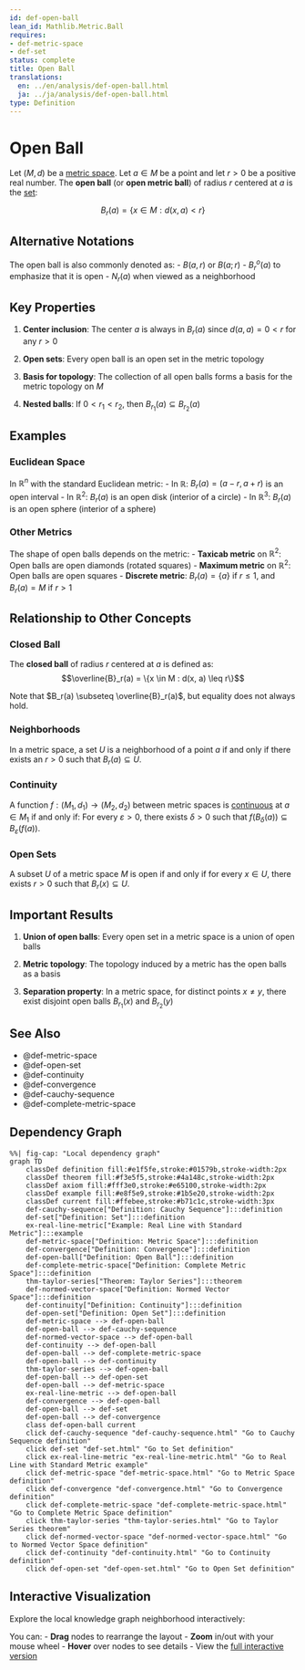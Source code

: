 ```yaml
---
id: def-open-ball
lean_id: Mathlib.Metric.Ball
requires:
- def-metric-space
- def-set
status: complete
title: Open Ball
translations:
  en: ../en/analysis/def-open-ball.html
  ja: ../ja/analysis/def-open-ball.html
type: Definition
---
```


# Open Ball {#def-open-ball}

Let $(M, d)$ be a [metric space](def-metric-space.qmd). Let $a \in M$ be a point and let $r > 0$ be a positive real number. The **open ball** (or **open metric ball**) of radius $r$ centered at $a$ is the [set](../logic-set-theory/def-set.qmd):

$$B_r(a) = \{x \in M : d(x, a) < r\}$$

## Alternative Notations

The open ball is also commonly denoted as:
- $B(a, r)$ or $B(a; r)$
- $B^o_r(a)$ to emphasize that it is open
- $N_r(a)$ when viewed as a neighborhood

## Key Properties

1. **Center inclusion**: The center $a$ is always in $B_r(a)$ since $d(a, a) = 0 < r$ for any $r > 0$

2. **Open sets**: Every open ball is an open set in the metric topology

3. **Basis for topology**: The collection of all open balls forms a basis for the metric topology on $M$

4. **Nested balls**: If $0 < r_1 < r_2$, then $B_{r_1}(a) \subseteq B_{r_2}(a)$

## Examples

### Euclidean Space
In $\mathbb{R}^n$ with the standard Euclidean metric:
- In $\mathbb{R}$: $B_r(a) = (a - r, a + r)$ is an open interval
- In $\mathbb{R}^2$: $B_r(a)$ is an open disk (interior of a circle)
- In $\mathbb{R}^3$: $B_r(a)$ is an open sphere (interior of a sphere)

### Other Metrics
The shape of open balls depends on the metric:
- **Taxicab metric** on $\mathbb{R}^2$: Open balls are open diamonds (rotated squares)
- **Maximum metric** on $\mathbb{R}^2$: Open balls are open squares
- **Discrete metric**: $B_r(a) = \{a\}$ if $r \leq 1$, and $B_r(a) = M$ if $r > 1$

## Relationship to Other Concepts

### Closed Ball
The **closed ball** of radius $r$ centered at $a$ is defined as:
$$\overline{B}_r(a) = \{x \in M : d(x, a) \leq r\}$$

Note that $B_r(a) \subseteq \overline{B}_r(a)$, but equality does not always hold.

### Neighborhoods
In a metric space, a set $U$ is a neighborhood of a point $a$ if and only if there exists an $r > 0$ such that $B_r(a) \subseteq U$.

### Continuity
A function $f: (M_1, d_1) \to (M_2, d_2)$ between metric spaces is [continuous](def-continuity.qmd) at $a \in M_1$ if and only if:
For every $\varepsilon > 0$, there exists $\delta > 0$ such that $f(B_\delta(a)) \subseteq B_\varepsilon(f(a))$.

### Open Sets
A subset $U$ of a metric space $M$ is open if and only if for every $x \in U$, there exists $r > 0$ such that $B_r(x) \subseteq U$.

## Important Results

1. **Union of open balls**: Every open set in a metric space is a union of open balls

2. **Metric topology**: The topology induced by a metric has the open balls as a basis

3. **Separation property**: In a metric space, for distinct points $x \neq y$, there exist disjoint open balls $B_{r_1}(x)$ and $B_{r_2}(y)$

## See Also

- @def-metric-space
- @def-open-set
- @def-continuity
- @def-convergence
- @def-cauchy-sequence
- @def-complete-metric-space

## Dependency Graph

```mermaid
%%| fig-cap: "Local dependency graph"
graph TD
    classDef definition fill:#e1f5fe,stroke:#01579b,stroke-width:2px
    classDef theorem fill:#f3e5f5,stroke:#4a148c,stroke-width:2px
    classDef axiom fill:#fff3e0,stroke:#e65100,stroke-width:2px
    classDef example fill:#e8f5e9,stroke:#1b5e20,stroke-width:2px
    classDef current fill:#ffebee,stroke:#b71c1c,stroke-width:3px
    def-cauchy-sequence["Definition: Cauchy Sequence"]:::definition
    def-set["Definition: Set"]:::definition
    ex-real-line-metric["Example: Real Line with Standard Metric"]:::example
    def-metric-space["Definition: Metric Space"]:::definition
    def-convergence["Definition: Convergence"]:::definition
    def-open-ball["Definition: Open Ball"]:::definition
    def-complete-metric-space["Definition: Complete Metric Space"]:::definition
    thm-taylor-series["Theorem: Taylor Series"]:::theorem
    def-normed-vector-space["Definition: Normed Vector Space"]:::definition
    def-continuity["Definition: Continuity"]:::definition
    def-open-set["Definition: Open Set"]:::definition
    def-metric-space --> def-open-ball
    def-open-ball --> def-cauchy-sequence
    def-normed-vector-space --> def-open-ball
    def-continuity --> def-open-ball
    def-open-ball --> def-complete-metric-space
    def-open-ball --> def-continuity
    thm-taylor-series --> def-open-ball
    def-open-ball --> def-open-set
    def-open-ball --> def-metric-space
    ex-real-line-metric --> def-open-ball
    def-convergence --> def-open-ball
    def-open-ball --> def-set
    def-open-ball --> def-convergence
    class def-open-ball current
    click def-cauchy-sequence "def-cauchy-sequence.html" "Go to Cauchy Sequence definition"
    click def-set "def-set.html" "Go to Set definition"
    click ex-real-line-metric "ex-real-line-metric.html" "Go to Real Line with Standard Metric example"
    click def-metric-space "def-metric-space.html" "Go to Metric Space definition"
    click def-convergence "def-convergence.html" "Go to Convergence definition"
    click def-complete-metric-space "def-complete-metric-space.html" "Go to Complete Metric Space definition"
    click thm-taylor-series "thm-taylor-series.html" "Go to Taylor Series theorem"
    click def-normed-vector-space "def-normed-vector-space.html" "Go to Normed Vector Space definition"
    click def-continuity "def-continuity.html" "Go to Continuity definition"
    click def-open-set "def-open-set.html" "Go to Open Set definition"
```

## Interactive Visualization

Explore the local knowledge graph neighborhood interactively:

::: {.graph-viz data-id="def-open-ball" data-width="700" data-height="500"}
:::

You can:
- **Drag** nodes to rearrange the layout
- **Zoom** in/out with your mouse wheel
- **Hover** over nodes to see details
- View the [full interactive version](../../output/interactive/en/def-open-ball.html){target="_blank"}
